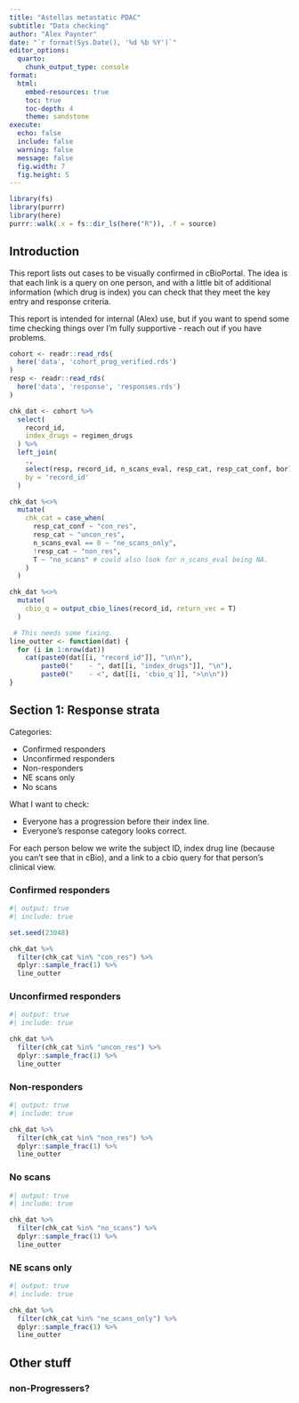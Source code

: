 ```yaml
---
title: "Astellas metastatic PDAC"
subtitle: "Data checking"
author: "Alex Paynter"
date: "`r format(Sys.Date(), '%d %b %Y')`"
editor_options:
  quarto:
    chunk_output_type: console
format:
  html:
    embed-resources: true
    toc: true
    toc-depth: 4
    theme: sandstone 
execute:
  echo: false
  include: false
  warning: false
  message: false
  fig.width: 7
  fig.height: 5
---
```

  

```r
library(fs)
library(purrr)
library(here)
purrr::walk(.x = fs::dir_ls(here("R")), .f = source)
```

## Introduction

This report lists out cases to be visually confirmed in cBioPortal.  The idea is that each link is a query on one person, and with a little bit of additional information (which drug is index) you can check that they meet the key entry and response criteria.

This report is intended for internal (Alex) use, but if you want to spend some time checking things over I'm fully supportive - reach out if you have problems.

```r
cohort <- readr::read_rds(
  here('data', 'cohort_prog_verified.rds')
)
resp <- readr::read_rds(
  here('data', 'response', 'responses.rds')
)

chk_dat <- cohort %>%
  select(
    record_id,
    index_drugs = regimen_drugs
  ) %>%
  left_join(
    .,
    select(resp, record_id, n_scans_eval, resp_cat, resp_cat_conf, bor),
    by = 'record_id'
  )

chk_dat %<>%
  mutate(
    chk_cat = case_when(
      resp_cat_conf ~ "con_res",
      resp_cat ~ "uncon_res",
      n_scans_eval == 0 ~ "ne_scans_only",
      !resp_cat ~ "non_res",
      T ~ "no_scans" # could also look for n_scans_eval being NA.
    ) 
  )

chk_dat %<>%
  mutate(
    cbio_q = output_cbio_lines(record_id, return_vec = T)
  )
```

```r
 # This needs some fixing.
line_outter <- function(dat) {
  for (i in 1:nrow(dat))
    cat(paste0(dat[[i, "record_id"]], "\n\n"),
        paste0("    - ", dat[[i, "index_drugs"]], "\n"),
        paste0("    - <", dat[[i, 'cbio_q']], ">\n\n"))
}
```


## Section 1: Response strata 

Categories:

- Confirmed responders
- Unconfirmed responders
- Non-responders
- NE scans only
- No scans

What I want to check:

- Everyone has a progression before their index line.
- Everyone's response category looks correct.

For each person below we write the subject ID, index drug line (because you can't see that in cBio), and a link to a cbio query for that person's clinical view.

### Confirmed responders

```r
#| output: true
#| include: true

set.seed(23048)

chk_dat %>%
  filter(chk_cat %in% "con_res") %>%
  dplyr::sample_frac(1) %>%
  line_outter
```


### Unconfirmed responders

```r
#| output: true
#| include: true

chk_dat %>%
  filter(chk_cat %in% "uncon_res") %>%
  dplyr::sample_frac(1) %>%
  line_outter
```


### Non-responders

```r
#| output: true
#| include: true

chk_dat %>%
  filter(chk_cat %in% "non_res") %>%
  dplyr::sample_frac(1) %>%
  line_outter
```


### No scans

```r
#| output: true
#| include: true

chk_dat %>%
  filter(chk_cat %in% "no_scans") %>%
  dplyr::sample_frac(1) %>%
  line_outter
```

### NE scans only

```r
#| output: true
#| include: true

chk_dat %>%
  filter(chk_cat %in% "ne_scans_only") %>%
  dplyr::sample_frac(1) %>%
  line_outter
```


## Other stuff

### non-Progressers?

